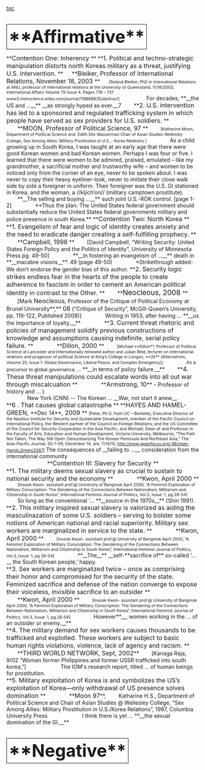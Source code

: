 <span style="margin-bottom: 0px; margin-left: 0px; margin-right: 0px; margin-top: 0px; padding-bottom: 0px; padding-left: 0px; padding-right: 0px; padding-top: 0px;">[[toc]]
</span>
=<span style="border-bottom-color: #000000; border-bottom-style: solid; border-bottom-width: 1px; border-left-color: #000000; border-left-style: solid; border-left-width: 1px; border-right-color: #000000; border-right-style: solid; border-right-width: 1px; border-top-color: #000000; border-top-style: solid; border-top-width: 1px; font-size: 1.6em; margin-bottom: 5px; margin-left: 0px; margin-right: 0px; margin-top: 5px; padding-bottom: 5px; padding-left: 5px; padding-right: 5px; padding-top: 5px;">**Affirmative**</span>= 
<span style="margin-bottom: 0px; margin-left: 0px; margin-right: 0px; margin-top: 0px; padding-bottom: 0px; padding-left: 0px; padding-right: 0px; padding-top: 0px;">**<span style="font-size: 12pt;">Contention One: Inherency </span>**</span>
<span style="margin-bottom: 0px; margin-left: 0px; margin-right: 0px; margin-top: 0px; padding-bottom: 0px; padding-left: 0px; padding-right: 0px; padding-top: 0px;"><span style="font-size: 12pt;"> </span></span>
<span style="margin-bottom: 0px; margin-left: 0px; margin-right: 0px; margin-top: 0px; padding-bottom: 0px; padding-left: 0px; padding-right: 0px; padding-top: 0px;">**<span style="font-size: 12pt;">1. Political and techno-strategic manipulation distorts north Koreas military as a threat, justifying U.S. intervention. </span>**</span>
<span style="margin-bottom: 0px; margin-left: 0px; margin-right: 0px; margin-top: 0px; padding-bottom: 0px; padding-left: 0px; padding-right: 0px; padding-top: 0px;"><span style="font-size: 4pt;"> </span></span>
<span style="margin-bottom: 0px; margin-left: 14.35pt; margin-right: 0px; margin-top: 0px; padding-bottom: 0px; padding-left: 0px; padding-right: 0px; padding-top: 0px;">**<span style="font-size: 12pt;">Bleiker, Professor of International Relations, November 18, 2003 </span>**</span>
<span style="margin-bottom: 0px; margin-left: 14.35pt; margin-right: 0px; margin-top: 0px; padding-bottom: 0px; padding-left: 0px; padding-right: 0px; padding-top: 0px;"><span style="font-size: 8pt;">[Roland Bleiker, PhD in International Relations at ANU, professor of international relations at the University of Queensland, 11/18/2003, International Affairs Volume 79 Issue 4, Pages 719 – 737 www3.interscience.wiley.com/journal/118868835/abstract] </span></span>
<span style="margin-bottom: 0.0001pt; margin-left: 14.35pt; margin-right: 0.3in; margin-top: 0in; padding-bottom: 0px; padding-left: 0px; padding-right: 0px; padding-top: 0px;"><span style="font-size: 4pt;"> </span></span>
<span style="margin-bottom: 0.0001pt; margin-left: 14.35pt; margin-right: 0.3in; margin-top: 0in; padding-bottom: 0px; padding-left: 0px; padding-right: 0px; padding-top: 0px;">For decades, **__the US and …__** __as strongly hyped as ever.__7 </span>
<span style="margin-bottom: 0px; margin-left: 0px; margin-right: 0px; margin-top: 0px; padding-bottom: 0px; padding-left: 0px; padding-right: 0px; padding-top: 0px;"><span style="font-size: 12pt;"> </span></span>
<span style="margin-bottom: 0px; margin-left: 0px; margin-right: 0px; margin-top: 0px; padding-bottom: 0px; padding-left: 0px; padding-right: 0px; padding-top: 0px;">**<span style="font-size: 12pt;">2. U.S. intervention has led to a sponsored and regulated trafficking system in which people have served as sex providers for U.S. soldiers. </span>**</span>
<span style="margin-bottom: 0px; margin-left: 0px; margin-right: 0px; margin-top: 0px; padding-bottom: 0px; padding-left: 0px; padding-right: 0px; padding-top: 0px;">  </span>
<span style="margin-bottom: 0px; margin-left: 0.3in; margin-right: 0px; margin-top: 0px; padding-bottom: 0px; padding-left: 0px; padding-right: 0px; padding-top: 0px;">**<span style="font-size: 12pt;">MOON, Professor of Political Science, 97  </span>**</span>
<span style="margin-bottom: 0px; margin-left: 0.3in; margin-right: 0px; margin-top: 0px; padding-bottom: 0px; padding-left: 0px; padding-right: 0px; padding-top: 0px;"><span style="font-size: 8pt;">[Katharine Moon, Department of Political Science and. Edith Stix Wasserman Chair of Asian Studies Wellesley College, Sex Among Allies: Military Prostitution in U.S.,- Korea Relations ] </span></span>
<span style="margin-bottom: 0px; margin-left: 0.3in; margin-right: 0px; margin-top: 0px; padding-bottom: 0px; padding-left: 0px; padding-right: 0px; padding-top: 0px;"><span style="font-size: 8pt;"> </span></span>
<span style="margin-bottom: 0px; margin-left: 0.3in; margin-right: 0px; margin-top: 0px; padding-bottom: 0px; padding-left: 0px; padding-right: 0px; padding-top: 0px; text-indent: 14.35pt;">As a child growing up in South Korea, I was taught at an early age that there were good Korean women and bad Korean women. Perhaps I was four or five. I learned that there were women to be admired, praised, emulated – like my grandmother, a sacrificial mother and trustworthy wife – and women to be noticed only from the corner of an eye, never to be spoken about. I was never to copy their heavy eyeliner-look, never to imitate their close walk side by side a foreigner in uniform. Their foreigner was the U.S. GI stationed in Korea, and the woman, a //kijich’on// (military camptown prostitute).</span>
<span style="margin-bottom: 0px; margin-left: 0.3in; margin-right: 0px; margin-top: 0px; padding-bottom: 0px; padding-left: 0px; padding-right: 0px; padding-top: 0px;">**__The selling and buying …__** such joint U.S.-ROK control. [page 1-2]</span>
<span style="margin-bottom: 0px; margin-left: 0.3in; margin-right: 0px; margin-top: 0px; padding-bottom: 0px; padding-left: 0px; padding-right: 0px; padding-top: 0px;"> </span>
<span style="margin-bottom: 0px; margin-left: 0.3in; margin-right: 0px; margin-top: 0px; padding-bottom: 0px; padding-left: 0px; padding-right: 0px; padding-top: 0px;">**Thus the plan: The United States federal government should substantially reduce the United States federal governments military and police presence in south Korea.** </span>
<span style="margin-bottom: 0px; margin-left: 0px; margin-right: 0px; margin-top: 0px; padding-bottom: 0px; padding-left: 0px; padding-right: 0px; padding-top: 0px;">  </span>
<span style="margin-bottom: 0px; margin-left: 0px; margin-right: 0px; margin-top: 0px; padding-bottom: 0px; padding-left: 0px; padding-right: 0px; padding-top: 0px;">**<span style="font-size: 12pt;">Contention Two: North Korea </span>**</span>
<span style="margin-bottom: 0px; margin-left: 0px; margin-right: 0px; margin-top: 0px; padding-bottom: 0px; padding-left: 0px; padding-right: 0px; padding-top: 0px;"><span style="font-size: 12pt;">  </span></span>
<span style="margin-bottom: 0px; margin-left: 0px; margin-right: 0px; margin-top: 0px; padding-bottom: 0px; padding-left: 0px; padding-right: 0px; padding-top: 0px;">**<span style="font-size: 12pt;">1. Evangelism of fear and logic of identity creates anxiety and the need to eradicate danger creating a self-fulfilling prophecy. </span>**</span>
<span style="margin-bottom: 0px; margin-left: 0.3in; margin-right: 0px; margin-top: 0px; padding-bottom: 0px; padding-left: 0px; padding-right: 0px; padding-top: 0px;"><span style="font-size: 2pt;"> </span></span>
<span style="margin-bottom: 0px; margin-left: 0.3in; margin-right: 0px; margin-top: 0px; padding-bottom: 0px; padding-left: 0px; padding-right: 0px; padding-top: 0px;"><span style="font-size: 2pt;"> </span></span>
<span style="margin-bottom: 0px; margin-left: 0.3in; margin-right: 0px; margin-top: 0px; padding-bottom: 0px; padding-left: 0px; padding-right: 0px; padding-top: 0px;">**<span style="font-size: 12pt;">Campbell, 1998 </span>**</span>
<span style="margin-bottom: 0px; margin-left: 0.3in; margin-right: 0px; margin-top: 0px; padding-bottom: 0px; padding-left: 0px; padding-right: 0px; padding-top: 0px;">[David Campbell, “Writing Security: United States Foreign Policy and the Politics of Identity”, University of Minnesota Press pg. 49-50]</span>
<span style="margin-bottom: 0px; margin-left: 0.3in; margin-right: 0px; margin-top: 0px; padding-bottom: 0px; padding-left: 0px; padding-right: 0px; padding-top: 0px;"> </span>
<span style="margin-bottom: 0px; margin-left: 0.3in; margin-right: 0px; margin-top: 0px; padding-bottom: 0px; padding-left: 0px; padding-right: 0px; padding-top: 0px;">**__In fostering an evangelism of …__** death in **__macabre visions__**. 49 (page 49-50)</span>
<span style="margin-bottom: 0px; margin-left: 0.3in; margin-right: 0px; margin-top: 0px; padding-bottom: 0px; padding-left: 0px; padding-right: 0px; padding-top: 0px;"> </span>
<span style="margin-bottom: 0px; margin-left: 0.3in; margin-right: 0px; margin-top: 0px; padding-bottom: 0px; padding-left: 0px; padding-right: 0px; padding-top: 0px; text-indent: 0.5in;">*Strikethrough added- We don’t endorse the gender bias of this author.</span>
<span style="margin-bottom: 0px; margin-left: 0px; margin-right: 0px; margin-top: 0px; padding-bottom: 0px; padding-left: 0px; padding-right: 0px; padding-top: 0px;"><span style="font-size: 16pt;"> </span></span>
<span style="margin-bottom: 0px; margin-left: 0px; margin-right: 0px; margin-top: 0px; padding-bottom: 0px; padding-left: 0px; padding-right: 0px; padding-top: 0px;">**<span style="font-size: 12pt;">2. Security logic strikes endless fear in the hearts of the people to create adherence to fascism in order to cement an American political identity in contrast to the Other. </span>**</span>
<span style="margin-bottom: 0px; margin-left: 0px; margin-right: 0px; margin-top: 0px; padding-bottom: 0px; padding-left: 0px; padding-right: 0px; padding-top: 0px;"> </span>
<span style="margin-bottom: 0px; margin-left: 0.3in; margin-right: 0px; margin-top: 0px; padding-bottom: 0px; padding-left: 0px; padding-right: 0px; padding-top: 0px;">**<span style="font-size: 14pt;">Neocleous, 2008 </span>**</span>
<span style="margin-bottom: 0px; margin-left: 0.3in; margin-right: 0px; margin-top: 0px; padding-bottom: 0px; padding-left: 0px; padding-right: 0px; padding-top: 0px;">[Mark <span style="font-size: 12pt;">Neocleous</span>, Professor of the Critique of Political Economy at Brunel University**,** <span style="font-size: 12pt;">08</span> (“Critique of Security”, McGill-Queen’s University, pp. 119-122, Published 2008)]</span>
<span style="margin-bottom: 0px; margin-left: 0.3in; margin-right: 0px; margin-top: 0px; padding-bottom: 0px; padding-left: 0px; padding-right: 0px; padding-top: 0px;"> </span>
<span style="margin-bottom: 0px; margin-left: 0.3in; margin-right: 0px; margin-top: 0px; padding-bottom: 0px; padding-left: 0px; padding-right: 0px; padding-top: 0px;"> Writing in 1953, after having … **__us the importance of loyalty.__**</span>
<span style="margin-bottom: 0px; margin-left: 0.3in; margin-right: 0px; margin-top: 0px; padding-bottom: 0px; padding-left: 0px; padding-right: 0px; padding-top: 0px;"><span style="font-size: 12pt;"> </span></span>
<span style="margin-bottom: 0px; margin-left: 0.3in; margin-right: 0px; margin-top: 0px; padding-bottom: 0px; padding-left: 0px; padding-right: 0px; padding-top: 0px;">**<span style="font-size: 12pt;">3. Current threat rhetoric and policies of management solidify previous constructions of knowledge and assumptions causing indefinite, serial policy failure. </span>**</span>
<span style="margin-bottom: 0px; margin-left: 0.3in; margin-right: 0px; margin-top: 0px; padding-bottom: 0px; padding-left: 0px; padding-right: 0px; padding-top: 0px;"><span style="font-size: 3pt;"> </span></span>
<span style="margin-bottom: 0px; margin-left: 0.3in; margin-right: 0px; margin-top: 0px; padding-bottom: 0px; padding-left: 0px; padding-right: 0px; padding-top: 0px;">**<span style="font-size: 12pt;">Dillon, 2000 </span>**</span>
<span style="margin-bottom: 0px; margin-left: 0.3in; margin-right: 0px; margin-top: 0px; padding-bottom: 0px; padding-left: 0px; padding-right: 0px; padding-top: 0px;"><span style="font-size: 8pt;">[Michael **Dillon**, Professor of Political Science at Lancaster and internationally renowed author and Julian Reid, lecturer on international relations and progessor of political Science at King’s College in Longon, **2k** (Alternatives, Volume 25, Issue 1: Global Governance, Liberal Peace, and Complex Emergency)] </span></span>
<span style="margin-bottom: 0px; margin-left: 0.3in; margin-right: 0px; margin-top: 0px; padding-bottom: 0px; padding-left: 0px; padding-right: 0px; padding-top: 0px;"><span style="font-size: 4pt;"> </span></span>
<span style="margin-bottom: 0.0001pt; margin-left: 0.3in; margin-right: 0.3in; margin-top: 0in; padding-bottom: 0px; padding-left: 0px; padding-right: 0px; padding-top: 0px;"><span style="font-size: 9pt;">As a precursor to global governance, … </span>**__in terms of policy failure.__** </span>
<span style="margin-bottom: 0px; margin-left: 0px; margin-right: 0px; margin-top: 0px; padding-bottom: 0px; padding-left: 0px; padding-right: 0px; padding-top: 0px;"><span style="font-size: 16pt; letter-spacing: -0.2pt;"> </span></span>
<span style="margin-bottom: 0px; margin-left: 0px; margin-right: 0px; margin-top: 0px; padding-bottom: 0px; padding-left: 0px; padding-right: 0px; padding-top: 0px;"><span style="font-size: 12pt;"> </span></span>
<span style="margin-bottom: 0px; margin-left: 0px; margin-right: 0px; margin-top: 0px; padding-bottom: 0px; padding-left: 0px; padding-right: 0px; padding-top: 0px;">**<span style="font-size: 12pt;">4. These threat manipulations could escalate words into all out war through miscalcuation </span>**</span>
<span style="margin-bottom: 0px; margin-left: 0.3in; margin-right: 0px; margin-top: 0px; padding-bottom: 0px; padding-left: 0px; padding-right: 0px; padding-top: 0px;"><span style="font-size: 8pt;"> </span></span>
<span style="margin-bottom: 0px; margin-left: 0.3in; margin-right: 0px; margin-top: 0px; padding-bottom: 0px; padding-left: 0px; padding-right: 0px; padding-top: 0px;">**<span style="font-size: 12pt;">Armstrong, 10</span>** – Professor of history and … )</span>
<span style="margin-bottom: 0px; margin-left: 0.3in; margin-right: 0px; margin-top: 0px; padding-bottom: 0px; padding-left: 0px; padding-right: 0px; padding-top: 0px;"><span style="font-size: 8pt;"> </span></span>
<span style="margin-bottom: 12pt; margin-left: 0px; margin-right: 0px; margin-top: 0px; padding-bottom: 0px; padding-left: 0px; padding-right: 0px; padding-top: 0px; page-break-after: avoid; text-align: center;"><span style="display: block; text-align: center;">New York (CNN) -- The Korean … __War, not start it anew__.<span style="font-size: 16pt;"> </span></span></span>
<span style="margin-bottom: 0px; margin-left: 0px; margin-right: 0px; margin-top: 0px; padding-bottom: 0px; padding-left: 0px; padding-right: 0px; padding-top: 0px;">**<span style="font-size: 12pt;">6 . That causes global catastrophe </span>**</span>
<span style="margin-bottom: 0px; margin-left: 0px; margin-right: 0px; margin-top: 0px; padding-bottom: 0px; padding-left: 0px; padding-right: 0px; padding-top: 0px;"><span style="font-size: 8pt;"> </span></span>
<span style="margin-bottom: 0px; margin-left: 0px; margin-right: 0px; margin-top: 0px; padding-bottom: 0px; padding-left: 0px; padding-right: 0px; padding-top: 0px;">**<span style="font-size: 12pt;">HAYES AND HAMEL-GREEN, </span>**Dec 14**<span style="font-size: 12pt;">, 2009 </span>**</span>
<span style="margin-bottom: 0px; margin-left: 0px; margin-right: 0px; margin-top: 0px; padding-bottom: 0px; padding-left: 0px; padding-right: 0px; padding-top: 0px;"><span style="font-size: 8pt;">[Peter, Ph.D. from UC – Berkeley, Executive Director of the Nautilus Institute for Security and Sustainable Development, member of the Pacific Council on International Policy, the Western partner of the Council on Foreign Relations; and the US Committee of the Council for Security Cooperation in the Asia Pacific, and Michael, Dean of and Professor in the Faculty of Arts, Education and Human Development, Victoria University, Melbourne, “The Path Not Taken, The Way Still Open: Denuclearizing The Korean Peninsula And Northeast Asia,” The Asia-Pacific Journal, 50-1-09, December 14, d/a: 7/14/10, http://www.japanfocus.org/-Michael-Hamel_Green/3267] </span></span>
<span style="margin-bottom: 0px; margin-left: 0px; margin-right: 0px; margin-top: 0px; padding-bottom: 0px; padding-left: 0px; padding-right: 0px; padding-top: 0px;"><span style="font-size: 8pt;"> </span></span>
<span style="margin-bottom: 0px; margin-left: 0px; margin-right: 0px; margin-top: 0px; padding-bottom: 0px; padding-left: 0px; padding-right: 0px; padding-top: 0px; text-align: justify;">The consequences of __failing to …__ consideration from the international community</span>
<span style="margin-bottom: 12pt; margin-left: 0px; margin-right: 0px; margin-top: 0px; padding-bottom: 0px; padding-left: 0px; padding-right: 0px; padding-top: 0px; page-break-after: avoid; text-align: center;"><span style="display: block; text-align: center;"><span style="font-size: 16pt;"> </span></span></span>
<span style="margin-bottom: 12pt; margin-left: 0px; margin-right: 0px; margin-top: 0px; padding-bottom: 0px; padding-left: 0px; padding-right: 0px; padding-top: 0px; page-break-after: avoid; text-align: center;"><span style="display: block; text-align: center;">**<span style="font-size: 12pt;">Contention III: Slavery for Security </span>**</span></span>
<span style="margin-bottom: 0px; margin-left: 0px; margin-right: 0px; margin-top: 0px; padding-bottom: 0px; padding-left: 0px; padding-right: 0px; padding-top: 0px;"> </span>
<span style="margin-bottom: 0px; margin-left: 0px; margin-right: 0px; margin-top: 0px; padding-bottom: 0px; padding-left: 0px; padding-right: 0px; padding-top: 0px;">**<span style="font-size: 12pt;">1. The military deems sexual slavery as crucial to sustain to national security and the economy </span>**</span>
<span style="margin-bottom: 0px; margin-left: 0.3in; margin-right: 0px; margin-top: 0px; padding-bottom: 0px; padding-left: 0px; padding-right: 0px; padding-top: 0px;"><span style="font-size: 4pt;"> </span></span>
<span style="margin-bottom: 0px; margin-left: 0.3in; margin-right: 0px; margin-top: 0px; padding-bottom: 0px; padding-left: 0px; padding-right: 0px; padding-top: 0px;">**<span style="font-size: 12pt;">Kwon, April 2000 </span>**</span>
<span style="margin-bottom: 0px; margin-left: 0.3in; margin-right: 0px; margin-top: 0px; padding-bottom: 0px; padding-left: 0px; padding-right: 0px; padding-top: 0px;"><span style="font-size: 8pt;">[Insook Kwon- assistant prof.@ University of Bangmok April 2000, “A Feminist Exploration of Military Conscription: The Gendering of the Connections Between Nationalism, Militarism and Citizenship in South Korea”, International Feminist Journal of Politics, Vol.3, Issue: 1, pg 26-54] </span></span>
<span style="margin-bottom: 0px; margin-left: 0.3in; margin-right: 0px; margin-top: 0px; padding-bottom: 0px; padding-left: 0px; padding-right: 0px; padding-top: 0px;"><span style="font-size: 8pt;"> </span></span>
<span style="margin-bottom: 0px; margin-left: 0.3in; margin-right: 0px; margin-top: 0px; padding-bottom: 0px; padding-left: 0px; padding-right: 0px; padding-top: 0px;">So long as the conventional ‘… **__source in the 1970s__** (Shin 1991). </span>
<span style="margin-bottom: 0px; margin-left: 0px; margin-right: 0px; margin-top: 0px; padding-bottom: 0px; padding-left: 0px; padding-right: 0px; padding-top: 0px;"><span style="font-size: 12pt;"> </span></span>
<span style="margin-bottom: 0px; margin-left: 0px; margin-right: 0px; margin-top: 0px; padding-bottom: 0px; padding-left: 0px; padding-right: 0px; padding-top: 0px;">**<span style="font-size: 12pt;">2. This military inspired sexual slavery is valorized as aiding the masculinazation of some U.S. soldiers – serving to bolster some notions of American national and racial superiority. Military sex workers are marginalized in service to the state. </span>**</span>
<span style="margin-bottom: 0px; margin-left: 0px; margin-right: 0px; margin-top: 0px; padding-bottom: 0px; padding-left: 0px; padding-right: 0px; padding-top: 0px;"> </span>
<span style="margin-bottom: 0px; margin-left: 0.3in; margin-right: 0px; margin-top: 0px; padding-bottom: 0px; padding-left: 0px; padding-right: 0px; padding-top: 0px;"><span style="font-size: 4pt;"> </span></span>
<span style="margin-bottom: 0px; margin-left: 0.3in; margin-right: 0px; margin-top: 0px; padding-bottom: 0px; padding-left: 0px; padding-right: 0px; padding-top: 0px;">**<span style="font-size: 12pt;">Kwon, April 2000 </span>**</span>
<span style="margin-bottom: 0px; margin-left: 0.3in; margin-right: 0px; margin-top: 0px; padding-bottom: 0px; padding-left: 0px; padding-right: 0px; padding-top: 0px;"><span style="font-size: 8pt;">[Insook Kwon- assistant prof.@ University of Bangmok April 2000, “A Feminist Exploration of Military Conscription: The Gendering of the Connections Between Nationalism, Militarism and Citizenship in South Korea”, International Feminist Journal of Politics, Vol.3, Issue: 1, pg 26-54] </span></span>
<span style="margin-bottom: 0px; margin-left: 0.3in; margin-right: 0px; margin-top: 0px; padding-bottom: 0px; padding-left: 0px; padding-right: 0px; padding-top: 0px;"><span style="font-size: 8pt;"> </span></span>
<span style="margin-bottom: 0px; margin-left: 0.3in; margin-right: 0px; margin-top: 0px; padding-bottom: 0px; padding-left: 0px; padding-right: 0px; padding-top: 0px;">**__The__** __self-**sacrifice of** so-called ‘…__ the South Korean people,’ happy. </span>
<span style="margin-bottom: 12pt; margin-left: 0px; margin-right: 0px; margin-top: 0px; padding-bottom: 0px; padding-left: 0px; padding-right: 0px; padding-top: 0px; page-break-after: avoid; text-align: center;"><span style="display: block; text-align: center;"> </span></span>
<span style="margin-bottom: 0px; margin-left: 0px; margin-right: 0px; margin-top: 0px; padding-bottom: 0px; padding-left: 0px; padding-right: 0px; padding-top: 0px;">**<span style="font-size: 12pt;">3. Sex workers are marginalized twice – once as comprising their honor and compromised for the security of the state. Feminized sacrifice and defense of the nation converge to expose their voiceless, invisible sacrifice to an outsider </span>**</span>
<span style="margin-bottom: 0px; margin-left: 0.3in; margin-right: 0px; margin-top: 0px; padding-bottom: 0px; padding-left: 0px; padding-right: 0px; padding-top: 0px;"><span style="font-size: 4pt;"> </span></span>
<span style="margin-bottom: 0px; margin-left: 0.3in; margin-right: 0px; margin-top: 0px; padding-bottom: 0px; padding-left: 0px; padding-right: 0px; padding-top: 0px;"><span style="font-size: 4pt;"> </span></span>
<span style="margin-bottom: 0px; margin-left: 0.3in; margin-right: 0px; margin-top: 0px; padding-bottom: 0px; padding-left: 0px; padding-right: 0px; padding-top: 0px;">**<span style="font-size: 12pt;">Kwon, April 2000 </span>**</span>
<span style="margin-bottom: 0px; margin-left: 0.3in; margin-right: 0px; margin-top: 0px; padding-bottom: 0px; padding-left: 0px; padding-right: 0px; padding-top: 0px;"><span style="font-size: 8pt;">[Insook Kwon- assistant prof.@ University of Bangmok April 2000, “A Feminist Exploration of Military Conscription: The Gendering of the Connections Between Nationalism, Militarism and Citizenship in South Korea”, International Feminist Journal of Politics, Vol.3, Issue: 1, pg 26-54] </span></span>
<span style="margin-bottom: 0px; margin-left: 0.3in; margin-right: 0px; margin-top: 0px; padding-bottom: 0px; padding-left: 0px; padding-right: 0px; padding-top: 0px;"><span style="font-size: 8pt;"> </span></span>
<span style="margin-bottom: 0px; margin-left: 0.3in; margin-right: 0px; margin-top: 0px; padding-bottom: 0px; padding-left: 0px; padding-right: 0px; padding-top: 0px;">However**__, women working in the … of an outsider or enemy.__**  </span>
<span style="margin-bottom: 12pt; margin-left: 0px; margin-right: 0px; margin-top: 0px; padding-bottom: 0px; padding-left: 0px; padding-right: 0px; padding-top: 0px; page-break-after: avoid; text-align: center;"><span style="display: block; text-align: center;"><span style="font-size: 16pt;"> </span></span></span>
<span style="margin-bottom: 0px; margin-left: 0px; margin-right: 0px; margin-top: 0px; padding-bottom: 0px; padding-left: 0px; padding-right: 0px; padding-top: 0px;">**<span style="font-size: 12pt;">4. The military demand for sex workers causes thousands to be trafficked and exploited. These workers are subject to basic human rights violations, violence, lack of agency and racism. </span>**</span>
<span style="margin-bottom: 0px; margin-left: 0px; margin-right: 0px; margin-top: 0px; padding-bottom: 0px; padding-left: 0px; padding-right: 0px; padding-top: 0px;"><span style="font-size: 2pt;"> </span></span>
<span style="margin-bottom: 0px; margin-left: 0.3in; margin-right: 0px; margin-top: 0px; padding-bottom: 0px; padding-left: 0px; padding-right: 0px; padding-top: 0px;"><span style="font-size: 4pt;"> </span></span>
<span style="margin-bottom: 0px; margin-left: 0.3in; margin-right: 0px; margin-top: 0px; padding-bottom: 0px; padding-left: 0px; padding-right: 0px; padding-top: 0px;">**<span style="font-size: 12pt;">THIRD WORLD NETWORK, Sept, 2002</span>**</span>
<span style="margin-bottom: 0px; margin-left: 0.3in; margin-right: 0px; margin-top: 0px; padding-bottom: 0px; padding-left: 0px; padding-right: 0px; padding-top: 0px;">[Kanaga Raja, 9/02 “Women former Philippines and former USSR trafficked into south korea,”]</span>
<span style="margin-bottom: 0px; margin-left: 0.3in; margin-right: 0px; margin-top: 0px; padding-bottom: 0px; padding-left: 0px; padding-right: 0px; padding-top: 0px;"><span style="font-size: 2pt;"> </span></span>
<span style="margin-bottom: 0px; margin-left: 0.3in; margin-right: 0px; margin-top: 0px; padding-bottom: 0px; padding-left: 0px; padding-right: 0px; padding-top: 0px;"><span style="font-size: 2pt;"> </span></span>
<span style="margin-bottom: 0px; margin-left: 0.3in; margin-right: 0px; margin-top: 0px; padding-bottom: 0px; padding-left: 0px; padding-right: 0px; padding-top: 0px;">The IOM's research report, titled … of human beings for prostitution.</span>
<span style="margin-bottom: 12pt; margin-left: 0px; margin-right: 0px; margin-top: 0px; padding-bottom: 0px; padding-left: 0px; padding-right: 0px; padding-top: 0px; page-break-after: avoid; text-align: center;"><span style="display: block; text-align: center;"><span style="font-size: 16pt;"> </span></span></span>
<span style="margin-bottom: 0px; margin-left: 0px; margin-right: 0px; margin-top: 0px; padding-bottom: 0px; padding-left: 0px; padding-right: 0px; padding-top: 0px;">**<span style="font-size: 12pt;">5. Military exploitation of Korea is and symbolizes the US’s exploitation of Korea—only withdrawal of US presence solves domination </span>**</span>
<span style="margin-bottom: 0px; margin-left: 0.3in; margin-right: 0px; margin-top: 0px; padding-bottom: 0px; padding-left: 0px; padding-right: 0px; padding-top: 0px;"><span style="font-size: 8pt;"> </span></span>
<span style="margin-bottom: 0px; margin-left: 0.3in; margin-right: 0px; margin-top: 0px; padding-bottom: 0px; padding-left: 0px; padding-right: 0px; padding-top: 0px;">**<span style="font-size: 12pt;">Moon 97</span>**,</span>
<span style="margin-bottom: 0px; margin-left: 0.3in; margin-right: 0px; margin-top: 0px; padding-bottom: 0px; padding-left: 0px; padding-right: 0px; padding-top: 0px;"> Katharine H.S., Department of Political Science and Chair of Asian Studies @ Wellesley College, “Sex Among Allies: Military Prostitution in U.S./Korea Relations”, 1997, Columbia University Press</span>
<span style="margin-bottom: 0.0001pt; margin-left: 0.3in; margin-right: 0.3in; margin-top: 0in; padding-bottom: 0px; padding-left: 0px; padding-right: 0px; padding-top: 0px;"> </span>
<span style="margin-bottom: 0.0001pt; margin-left: 0.3in; margin-right: 0.3in; margin-top: 0in; padding-bottom: 0px; padding-left: 0px; padding-right: 0px; padding-top: 0px;">I think there is yet … **__the sexual domination of the GI.__** </span>
<span style="margin-bottom: 0px; margin-left: 0px; margin-right: 0px; margin-top: 0px; padding-bottom: 0px; padding-left: 0px; padding-right: 0px; padding-top: 0px;"><span class="Underline"> </span></span>

=<span style="border-bottom-color: #000000; border-bottom-style: solid; border-bottom-width: 1px; border-left-color: #000000; border-left-style: solid; border-left-width: 1px; border-right-color: #000000; border-right-style: solid; border-right-width: 1px; border-top-color: #000000; border-top-style: solid; border-top-width: 1px; font-size: 1.6em; margin-bottom: 5px; margin-left: 0px; margin-right: 0px; margin-top: 5px; padding-bottom: 5px; padding-left: 5px; padding-right: 5px; padding-top: 5px;">**Negative**</span>=